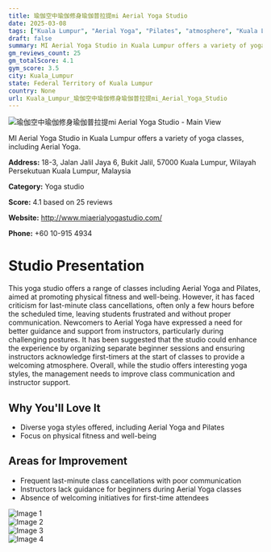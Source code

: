 ```yaml
---
title: 瑜伽空中瑜伽修身瑜伽普拉提mi Aerial Yoga Studio
date: 2025-03-08
tags: ["Kuala Lumpur", "Aerial Yoga", "Pilates", "atmosphere", "Kuala Lumpur"]  
draft: false
summary: MI Aerial Yoga Studio in Kuala Lumpur offers a variety of yoga classes, including Aerial Yoga.
gm_reviews_count: 25
gm_totalScore: 4.1
gym_score: 3.5
city: Kuala_Lumpur
state: Federal Territory of Kuala Lumpur
country: None
url: Kuala_Lumpur_瑜伽空中瑜伽修身瑜伽普拉提mi_Aerial_Yoga_Studio
---
```


<div className="aspect-[16/9] relative my-8">
  <img 
    src="https://lh5.googleusercontent.com/p/AF1QipPX8Cxmg0HWydBlexZXFDcSrtPgL9_FibHUEVei=w1920-h1080-k-no"
    alt="瑜伽空中瑜伽修身瑜伽普拉提mi Aerial Yoga Studio - Main View"
    className="object-cover absolute inset-0 w-full h-full rounded-lg"
  />
</div>

MI Aerial Yoga Studio in Kuala Lumpur offers a variety of yoga classes, including Aerial Yoga.

**Address:** 18-3, Jalan Jalil Jaya 6, Bukit Jalil, 57000 Kuala Lumpur, Wilayah Persekutuan Kuala Lumpur, Malaysia

**Category:** Yoga studio

**Score:** 4.1 based on 25 reviews

**Website:** http://www.miaerialyogastudio.com/

**Phone:** +60 10-915 4934

# Studio Presentation

This yoga studio offers a range of classes including Aerial Yoga and Pilates, aimed at promoting physical fitness and well-being. However, it has faced criticism for last-minute class cancellations, often only a few hours before the scheduled time, leaving students frustrated and without proper communication. Newcomers to Aerial Yoga have expressed a need for better guidance and support from instructors, particularly during challenging postures. It has been suggested that the studio could enhance the experience by organizing separate beginner sessions and ensuring instructors acknowledge first-timers at the start of classes to provide a welcoming atmosphere. Overall, while the studio offers interesting yoga styles, the management needs to improve class communication and instructor support.

## Why You'll Love It

- Diverse yoga styles offered, including Aerial Yoga and Pilates
- Focus on physical fitness and well-being

## Areas for Improvement

- Frequent last-minute class cancellations with poor communication
- Instructors lack guidance for beginners during Aerial Yoga classes
- Absence of welcoming initiatives for first-time attendees

<div className="grid grid-cols-1 xl:grid-cols-2 gap-4 my-8">
<div className="aspect-[4/3] relative"><img src="https://lh3.googleusercontent.com/p/AF1QipPfDcjB3OV8X2XADqCDkdfanxWDgpy5HmYLk5YN=w1920-h1080-k-no" alt="Image 1" className="object-cover absolute inset-0 w-full h-full rounded-lg" /></div>
<div className="aspect-[4/3] relative"><img src="https://lh5.googleusercontent.com/p/AF1QipMFUUtI8r4OGwORbxRxPPTOOa5Z0zBs0rMaXIvp=w1920-h1080-k-no" alt="Image 2" className="object-cover absolute inset-0 w-full h-full rounded-lg" /></div>
<div className="aspect-[4/3] relative"><img src="https://lh5.googleusercontent.com/p/AF1QipOF9YCpY_fHnqjbWmGF_-PwoM4VLXOM0iAr2M8p=w1920-h1080-k-no" alt="Image 3" className="object-cover absolute inset-0 w-full h-full rounded-lg" /></div>
<div className="aspect-[4/3] relative"><img src="https://lh5.googleusercontent.com/p/AF1QipMnHq58kI9j24qhSbJ8y7E2YRniAv7EqbBgF9RS=w1920-h1080-k-no" alt="Image 4" className="object-cover absolute inset-0 w-full h-full rounded-lg" /></div>
</div>